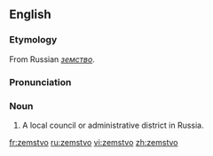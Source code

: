 ==English==
===Etymology===
From Russian ''[[земство]]''.

===Pronunciation===
{{IPA|/ˈzɛmstvəʊ/}}

===Noun===
{{en-noun|pl2=zemstva}}

# A local council or administrative district in Russia.

[[fr:zemstvo]]
[[ru:zemstvo]]
[[vi:zemstvo]]
[[zh:zemstvo]]